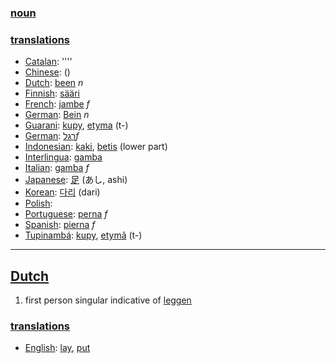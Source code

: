=== [[noun]] ===

=== [[translation]]s ===

*[[Catalan]]: [[]] ''''
*[[Chinese]]: [[]] ()
*[[Dutch]]: [[been]] ''n''
*[[Finnish]]: [[sääri]]
*[[French]]: [[jambe]] ''f''
*[[German]]: [[Bein]] ''n''
*[[Guarani]]: [[kupy]], [[etyma]] (t-)
*[[German]]: [[רגל]]''f''
*[[Indonesian]]: [[kaki]], [[betis]] (lower part)
*[[Interlingua]]: [[gamba]]
*[[Italian]]: [[gamba]] ''f''
*[[Japanese]]: [[足]] (あし, ashi)
*[[Korean]]: [[다리]] (dari)
*[[Polish]]: [[]]
*[[Portuguese]]: [[perna]] ''f''
*[[Spanish]]: [[pierna]] ''f''
*[[Tupinambá]]: [[kupy]], [[etymã]] (t-)


----

==[[Dutch]]==

# first person singular indicative of [[leggen]]

===[[translation]]s===
*[[English]]: [[lay]], [[put]]